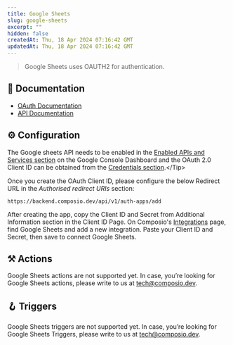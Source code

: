 ```yaml
---
title: Google Sheets
slug: google-sheets
excerpt: ""
hidden: false
createdAt: Thu, 18 Apr 2024 07:16:42 GMT
updatedAt: Thu, 18 Apr 2024 07:16:42 GMT
--- 
```

> Google Sheets uses OAUTH2 for authentication.
## 📔 Documentation

- [OAuth Documentation](https://developers.google.com/sheets/api/scopes)
- [API Documentation](https://developers.google.com/sheets/api/reference/rest)

## ⚙️ Configuration

<Tip>The Google sheets API needs to be enabled in the [Enabled APIs and Services section](https://console.cloud.google.com/apis/dashboard?) on the Google Console Dashboard and the OAuth 2.0 Client ID can be obtained from the [Credentials section](https://console.cloud.google.com/apis/credentials?).</Tip>

Once you create the OAuth Client ID, please configure the below Redirect URL in the _Authorised redirect URIs_
section:


```
https://backend.composio.dev/api/v1/auth-apps/add
```

After creating the app, copy the Client ID and Secret from Additional Information section in the Client ID Page. On Composio's [Integrations](https://app.composio.dev/apps) page, find Google Sheets and add a new integration. Paste your Client ID and Secret, then save to connect Google Sheets.


## ⚒️ Actions

Google Sheets actions are not supported yet. In case, you’re looking for Google Sheets actions, please write to us at tech@composio.dev.

## 🪝 Triggers

Google Sheets triggers are not supported yet. In case, you’re looking for Google Sheets Triggers, please write to us at tech@composio.dev.
